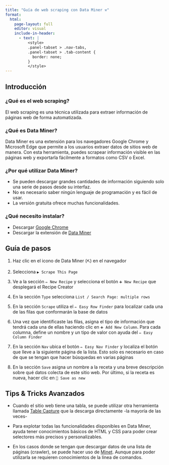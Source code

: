 ```yaml
---
title: "Guía de web scraping con Data Miner ⚒️"
format: 
  html:
    page-layout: full
    editor: visual
    include-in-header:
      - text: |
          <style>
          .panel-tabset > .nav-tabs,
          .panel-tabset > .tab-content {
            border: none;
          }
          </style>
---
```


::: {.panel-tabset .nav-pills}

## Introducción

### ¿Qué es el web scraping?

El web scraping es una técnica utilizada para extraer información de páginas web de forma automatizada.

### ¿Qué es Data Miner?

Data Miner es una extensión para los navegadores Google Chrome y Microsoft Edge que permite a los usuarios extraer datos de sitios web de manera. Con esta herramienta, puedes scrapear información visible en las páginas web y exportarla fácilmente a formatos como CSV o Excel.

### ¿Por qué utilizar Data Miner?

- Se pueden descargar grandes cantidades de información siguiendo solo una serie de pasos desde su interfaz.
- No es necesario saber ningún lenguaje de programación y es fácil de usar.
- La versión gratuita ofrece muchas funcionalidades.

### ¿Qué necesito instalar?

- Descargar [Google Chrome](https://www.google.com/intl/es-419/chrome/dr/download/)
- Descargar la extensión de [Data Miner](https://chromewebstore.google.com/detail/data-scraper-easy-web-scr/nndknepjnldbdbepjfgmncbggmopgden)

## Guía de pasos

1. Haz clic en el icono de Data Miner (`⛏️`) en el navegador

2. Selecciona `▶️ Scrape This Page`

3. Ve a la sección `✏️ New Recipe` y selecciona el botón `➕ New Recipe` que desplegará el Recipe Creator

4. En la sección `Type` selecciona `List / Search Page: multiple rows`

5. En la sección `Scrape` utiliza el `✏️ Easy Row Finder` para localizar cada una de las filas que conformarán la base de datos

6. Una vez que identificaste las filas, asigna el tipo de información que tendrá cada una de ellas haciendo clic en `➕ Add New Column`. Para cada columna, define un nombre y un tipo de valor con ayuda del `✏️ Easy Column Finder`

7. En la sección `Nav` ubica el botón `✏️ Easy Nav Finder` y localiza el botón que lleve a la siguiente página de la lista. Esto solo es necesario en caso de que se tengan que hacer búsquedas en varias páginas

8. En la sección `Save` asigna un nombre a la receta y una breve descripción sobre qué datos colecta de este sitio web. Por último, si la receta es nueva, hacer clic en `💾 Save as new`


## Tips & Tricks Avanzados

- Cuando el sitio web tiene una tabla, se puede utilizar otra herramienta llamada [Table Capture](https://chromewebstore.google.com/detail/table-capture/iebpjdmgckacbodjpijphcplhebcmeop) que la descarga directamente -la mayoría de las veces-

- Para explotar todas las funcionalidades disponibles en Data Miner, ayuda tener conocimientos básicos de HTML y CSS para poder crear selectores más precisos y personalizables.

- En los casos donde se tengan que descargar datos de una lista de páginas (crawler), se puede hacer uso de [Minet](https://github.com/medialab/minet). Aunque para poder utilizarla se requieren conocimientos de la línea de comandos.

:::